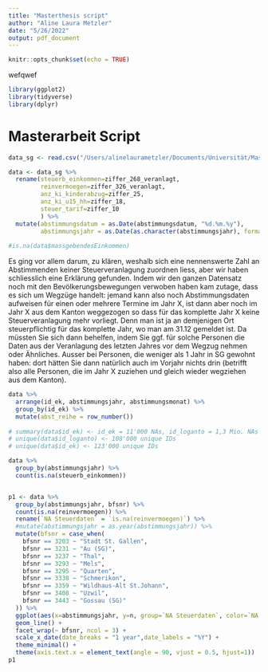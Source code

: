 ```yaml
---
title: "Masterthesis script"
author: "Aline Laura Metzler"
date: "5/26/2022"
output: pdf_document
---
```


```r
knitr::opts_chunk$set(echo = TRUE)
```


wefqwef
```r
library(ggplot2)
library(tidyverse)
library(dplyr)
```

# Masterarbeit Script

```r
data_sg <- read.csv("/Users/alinelaurametzler/Documents/Universität/Master/Master Thesis/Data/IndividualdatenSTISTAT_2010-2020_5818_Lieferungsdatum-2022-04-12/IndividualdatenSTISTAT_2010-2020_5818.csv") 

data <- data_sg %>% 
  rename(steuerb_einkommen=ziffer_268_veranlagt,
         reinvermoegen=ziffer_326_veranlagt,
         anz_ki_kinderabzug=ziffer_25,
         anz_ki_u15_hh=ziffer_18,
         steuer_tarif=ziffer_10
         ) %>% 
  mutate(abstimmungsdatum = as.Date(abstimmungsdatum, "%d.%m.%y"),
         abstimmungsjahr = as.Date(as.character(abstimmungsjahr), format = "%Y"))
  
#is.na(data$massgebendesEinkommen)
```

Es ging vor allem darum, zu klären, weshalb sich eine nennenswerte Zahl an Abstimmenden keiner Steuerveranlagung zuordnen liess, aber wir haben schliesslich eine Erklärung gefunden. Indem wir den ganzen Datensatz noch mit den Bevölkerungsbewegungen verwoben haben kam zutage, dass es sich um Wegzüge handelt: jemand kann also noch Abstimmungsdaten aufweisen für einen oder mehrere Termine im Jahr X, ist dann aber noch im Jahr X aus dem Kanton weggezogen so dass für das komplette Jahr X keine Steuerveranlagung mehr vorliegt. Denn man ist ja an demjenigen Ort steuerpflichtig für das komplette Jahr, wo man am 31.12 gemeldet ist. Da müssten Sie sich dann behelfen, indem Sie ggf. für solche Personen die Daten aus der Veranlagung des letzten Jahres vor dem Wegzug nehmen oder Ähnliches. Ausser bei Personen, die weniger als 1 Jahr in SG gewohnt haben: dort hätten Sie dann natürlich auch im Vorjahr nichts drin (betrifft also alle Personen, die im Jahr X zuziehen und gleich wieder wegziehen aus dem Kanton).

```r
data %>% 
  arrange(id_ek, abstimmungsjahr, abstimmungsmonat) %>% 
  group_by(id_ek) %>% 
  mutate(abst_reihe = row_number())
  
# summary(data$id_ek) <- id_ek = 11'000 NAs, id_loganto = 1,3 Mio. NAs
# unique(data$id_loganto) <- 108'000 unique IDs
# unique(data$id_ek) <- 123'000 unique IDs
```


```r

data %>% 
  group_by(abstimmungsjahr) %>% 
  count(is.na(steuerb_einkommen))


p1 <- data %>% 
  group_by(abstimmungsjahr, bfsnr) %>% 
  count(is.na(reinvermoegen)) %>% 
  rename(`NA Steuerdaten` = `is.na(reinvermoegen)`) %>% 
  #mutate(abstimmungsjahr = as.year(abstimmungsjahr)) %>% 
  mutate(bfsnr = case_when(
    bfsnr == 3203 ~ "Stadt St. Gallen",
    bfsnr == 3231 ~ "Au (SG)",
    bfsnr == 3237 ~ "Thal",
    bfsnr == 3293 ~ "Mels",
    bfsnr == 3295 ~ "Quarten",
    bfsnr == 3338 ~ "Schmerikon",
    bfsnr == 3359 ~ "Wildhaus-Alt St.Johann",
    bfsnr == 3408 ~ "Uzwil",
    bfsnr == 3443 ~ "Gossau (SG)"
  )) %>% 
  ggplot(aes(x=abstimmungsjahr, y=n, group=`NA Steuerdaten`, color=`NA Steuerdaten`)) +
  geom_line() +
  facet_wrap(~ bfsnr, ncol = 3) +
  scale_x_date(date_breaks = "1 year",date_labels = "%Y") +
  theme_minimal() +
  theme(axis.text.x = element_text(angle = 90, vjust = 0.5, hjust=1))
p1

```

